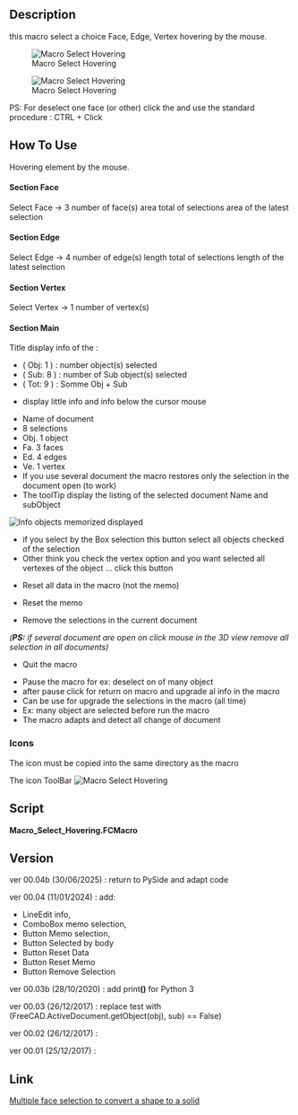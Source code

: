 <languages/>
<translate>
<!--T:1-->
{{Macro
|Name=Macro Select Hovering
|Icon=Macro_Select_Hovering.png
|Description=This macro select a choice Face, Edge, Vertex hovering by the mouse.<br/>PS: For unselected one face (or other) click the {{KEY|Pause grab}} and use the standard procedure : CTRL + Click 
|Author=Mario52
|Version=00.04b
|Date=2025-06-30
|FCVersion=All
|Download=[https://www.freecadweb.org/wiki/images/d/d8/Macro_Select_Hovering.png ToolBar Icon]
}}

==Description== <!--T:2--> 

<!--T:3-->
this macro select a choice Face, Edge, Vertex hovering by the mouse.

</translate>

[[File:Select_Hovering00.gif|Macro Select Hovering]]


{{Codeextralink|https://gist.githubusercontent.com/mario52a/7ebe6b3fd047441114d9d0e08ceddd63/raw/f228687c4514159a5acb9920bf2366a81cb4908b/Macro%2520Select%2520Hovering.FCMacro}}

<translate>

<!--T:13-->
[[File:Macro Select Hovering 00.png|Macro Select Hovering]]

<!--T:14-->
PS: For deselect one face (or other) click the {{KEY|Pause grab}} and use the standard procedure : CTRL + Click 

==How To Use== <!--T:4-->

<!--T:5-->
Hovering element by the mouse.

</translate>
====Section Face====
<translate>

<!--T:19-->
{{CheckBox}} Select Face → 3 number of face(s)
{{LineEdit|300.0}} area total of selections
{{LineEdit|100.0}} area of the latest selection

</translate>
====Section Edge====
<translate>

<!--T:20-->
{{CheckBox}} Select Edge → 4 number of edge(s)
{{LineEdit|40.0}} length total of selections
{{LineEdit|10.0}} length of the latest selection

</translate>
====Section Vertex====
<translate>

<!--T:33-->
{{CheckBox}} Select Vertex → 1 number of vertex(s)

</translate>
====Section Main====
<translate>

<!--T:22-->
Title display info of the :
*( Obj: 1 ) : number object(s) selected
*( Sub: 8 ) : number of Sub object(s) selected
*( Tot: 9 ) : Somme Obj + Sub

</translate>
{{LineEdit|Unnamed: Box. Face6 (1.34,2.64,10.0)}}
<translate>

<!--T:23-->
* display little info and info below the cursor mouse

</translate>
{{ComboBox|Unnamed: 1 : (8 sel.) (Obj. 1, Fa. 3, Ed. 4, Ve. 1) }}
<translate>

<!--T:24-->
*Name of document
*8 selections
*Obj. 1 object
*Fa. 3 faces
*Ed. 4 edges
*Ve. 1 vertex
*If you use several document the macro restores only the selection in the document open (to work)
*The toolTip display the listing of the selected document Name and subObject

</translate>
[[File:Macro_Select_Hovering_01.png|Info objects memorized displayed]]
<translate>

</translate>
{{Button|Selected by Box}}
<translate>

<!--T:25-->
*if you select by the Box selection this button select all objects checked of the selection
*Other think you check the vertex option and you want selected all vertexes of the object ... click this button

</translate>
{{Button|Reset Data}}
<translate>

<!--T:26-->
*Reset all data in the macro (not the memo)

</translate>
{{Button|Reset Memo}}
<translate>

<!--T:27-->
*Reset the memo

</translate>
{{Button|Remove selection}}
<translate>

<!--T:28-->
*Remove the selections in the current document
''('''PS:''' if several document are open on click mouse in the 3D view remove all selection in all documents)''

</translate>
{{Button|Quit}}
<translate>

<!--T:29-->
*Quit the macro

</translate>
{{Button|Pause grab/Refresh}}
<translate>

<!--T:30-->
*Pause the macro for ex: deselect on of many object
*after pause click for return on macro and upgrade al info in the macro
*Can be use for upgrade the selections in the macro (all time)
*Ex: many object are selected before run the macro
*The macro adapts and detect all change of document

===Icons=== <!--T:6-->

<!--T:7-->
The icon must be copied into the same directory as the macro

<!--T:31-->
The icon ToolBar [[File:Macro Select Hovering.png|Macro Select Hovering]]

==Script== <!--T:8--> 

</translate>
'''Macro_Select_Hovering.FCMacro'''

{{CodeDownload|https://gist.github.com/mario52a/7ebe6b3fd047441114d9d0e08ceddd63| Download latest version of the macro}}
<translate>

==Version== <!--T:10--> 

<!--T:34-->
ver 00.04b (30/06/2025) : return to PySide and adapt code

<!--T:32-->
ver 00.04 (11/01/2024) : add:
*LineEdit info, 
*ComboBox memo selection, 
*Button Memo selection, 
*Button Selected by body
*Button Reset Data
*Button Reset Memo
*Button Remove Selection

<!--T:16-->
ver 00.03b (28/10/2020) : add print'''()''' for Python 3

<!--T:15-->
ver 00.03 (26/12/2017)  : replace test with (FreeCAD.ActiveDocument.getObject(obj), sub) == False)

<!--T:11-->
ver 00.02 (26/12/2017)  :

<!--T:12-->
ver 00.01 (25/12/2017)  :

==Link== <!--T:17-->

<!--T:18-->
[https://forum.freecadweb.org/viewtopic.php?f=3&t=26370 Multiple face selection to convert a shape to a solid]


</translate>